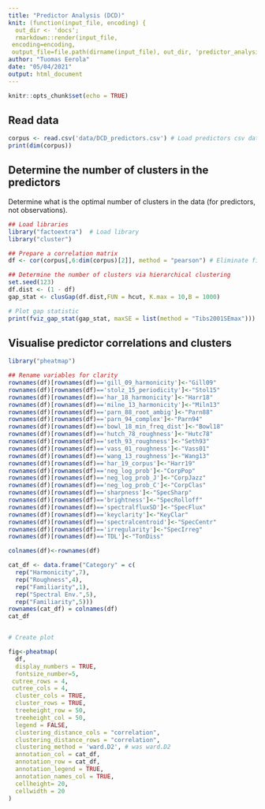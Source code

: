 ```yaml
---
title: "Predictor Analysis (DCD)"
knit: (function(input_file, encoding) {
  out_dir <- 'docs';
  rmarkdown::render(input_file,
 encoding=encoding,
 output_file=file.path(dirname(input_file), out_dir, 'predictor_analysis.html'))})
author: "Tuomas Eerola"
date: "05/04/2021"
output: html_document
---
```


```r
knitr::opts_chunk$set(echo = TRUE)
```

## Read data

```r
corpus <- read.csv('data/DCD_predictors.csv') # Load predictors csv data
print(dim(corpus))
```

## Determine the number of clusters in the predictors

Determine what is the optimal number of clusters in the data (for predictors, not observations).

```r
## Load libraries
library("factoextra")  # Load library
library("cluster")

## Prepare a correlation matrix
df <- cor(corpus[,6:dim(corpus)[2]], method = "pearson") # Eliminate first 5 columns (meta-data)

## Determine the number of clusters via hierarchical clustering
set.seed(123)
df.dist <- (1 - df)
gap_stat <- clusGap(df.dist,FUN = hcut, K.max = 10,B = 1000)

# Plot gap statistic
print(fviz_gap_stat(gap_stat, maxSE = list(method = "Tibs2001SEmax"))) # 4
```

## Visualise predictor correlations and clusters

```r
library("pheatmap")

## Rename variables for clarity
rownames(df)[rownames(df)=='gill_09_harmonicity']<-"Gill09"
rownames(df)[rownames(df)=='stolz_15_periodicity']<-"Stol15"
rownames(df)[rownames(df)=='har_18_harmonicity']<-"Harr18"
rownames(df)[rownames(df)=='milne_13_harmonicity']<-"Miln13"
rownames(df)[rownames(df)=='parn_88_root_ambig']<-"Parn88"
rownames(df)[rownames(df)=='parn_94_complex']<-"Parn94"
rownames(df)[rownames(df)=='bowl_18_min_freq_dist']<-"Bowl18"
rownames(df)[rownames(df)=='hutch_78_roughness']<-"Hutc78"
rownames(df)[rownames(df)=='seth_93_roughness']<-"Seth93"
rownames(df)[rownames(df)=='vass_01_roughness']<-"Vass01"
rownames(df)[rownames(df)=='wang_13_roughness']<-"Wang13"
rownames(df)[rownames(df)=='har_19_corpus']<-"Harr19"
rownames(df)[rownames(df)=='neg_log_prob']<-"CorpPop"
rownames(df)[rownames(df)=='neg_log_prob_J']<-"CorpJazz"
rownames(df)[rownames(df)=='neg_log_prob_C']<-"CorpClas"
rownames(df)[rownames(df)=='sharpness']<-"SpecSharp"
rownames(df)[rownames(df)=='brightness']<-"SpecRolloff"
rownames(df)[rownames(df)=='spectralfluxSD']<-"SpecFlux"
rownames(df)[rownames(df)=='keyclarity']<-"KeyClar"
rownames(df)[rownames(df)=='spectralcentroid']<-"SpecCentr"
rownames(df)[rownames(df)=='irregularity']<-"SpecIrreg"
rownames(df)[rownames(df)=='TDL']<-"TonDiss"

colnames(df)<-rownames(df)

cat_df <- data.frame("Category" = c(
  rep("Harmonicity",7), 
  rep("Roughness",4),
  rep("Familiarity",1), 
  rep("Spectral Env.",5),
  rep("Familiarity",5))) 
rownames(cat_df) = colnames(df)
cat_df


# Create plot

fig<-pheatmap(
  df,
  display_numbers = TRUE,
  fontsize_number=5,
 cutree_rows = 4,
 cutree_cols = 4,
  cluster_cols = TRUE,
  cluster_rows = TRUE,
  treeheight_row = 50,
  treeheight_col = 50,
  legend = FALSE,
  clustering_distance_cols = "correlation",
  clustering_distance_rows = "correlation",
  clustering_method = 'ward.D2', # was ward.D2
  annotation_col = cat_df,
  annotation_row = cat_df,
  annotation_legend = TRUE,
  annotation_names_col = TRUE,
  cellheight= 20, 
  cellwidth = 20
)

```
